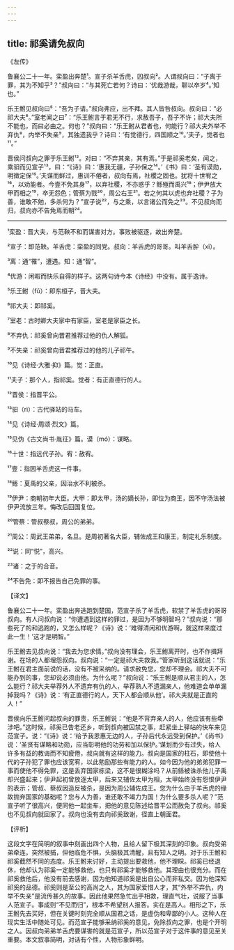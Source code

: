 ```yaml
---
---
---
```

title: 祁奚请免叔向
---




《左传》

鲁襄公二十一年。栾盈出奔楚¹。宣子杀羊舌虎，囚叔向²。人谓叔向曰：“子离于罪，其为不知乎³？”叔向曰：“与其死亡若何？诗曰：‘优哉游哉，聊以卒岁⁴。’知也。”

乐王鲋见叔向曰⁵：“吾为子请。”叔向弗应，出不拜。其人皆咎叔向。叔向曰：“必祁大夫⁶。”室老闻之曰⁷：“乐王鲋言于君无不行，求赦吾子，吾子不许；祁大夫所不能也，而曰必由之。何也？”叔向曰：“乐王鲋从君者也，何能行？祁大夫外举不弃仇⁸，内举不失亲⁹，其独遗我乎？诗曰：‘有觉德行，四国顺之¹⁰。’夫子，觉者也¹¹。”

晋侯问叔向之罪于乐王鲋¹²。对曰：“不弃其亲，其有焉。”于是祁奚老矣，闻之，乘驲而见宣子¹³，曰：“《诗》曰：‘惠我无疆，子孙保之¹⁴。’《书》曰：‘圣有谟勋，明徴定保¹⁵。’夫谋而鲜过，惠训不倦者，叔向有焉，社稷之固也。犹将十世宥之¹⁶，以劝能者。今壹不免其身¹⁷，以弃社稷，不亦惑乎？鲧殛而禹兴¹⁸；伊尹放大甲而相之¹⁹，卒无怨色；管蔡为戮²⁰，周公右王²¹。若之何其以虎也弃社稷？子为善，谁敢不勉，多杀何为？”宣子说²²，与之乘，以言诸公而免之²³。不见叔向而归，叔向亦不告免焉而朝²⁴。



***



¹栾盈：晋大夫，与范鞅不和而谋害对方。事败被驱逐，故出奔楚。

²宣子：即范鞅。羊舌虎：栾盈的同党。叔向：羊舌虎的哥哥。叫羊舌肸（xī）。

³离：通“罹”，遭遇。知：通“智”。

⁴优游：闲暇而快乐自得的样子。这两句诗今本《诗经》中没有。属于逸诗。

⁵乐王鲋（fǔ）：即东桓子，晋大夫。

⁶祁大夫：即祁奚。

⁷室老：古时卿大夫家中有家臣，室老是家臣之长。

⁸不弃仇：祁奚曾向晋君推荐过他的仇人解狐。

⁹不失亲：祁奚曾向晋君推荐过的他的儿子祁午。

¹⁰见《诗经·大雅·抑》篇。觉：正直。

¹¹夫子：那个人，指祁奚。觉者：有正直德行的人。

¹²晋侯：指晋平公。

¹³驲（rì）：古代驿站的马车。

¹⁴见《诗经·周颂·烈文》篇。

¹⁵见伪《古文尚书·胤征》篇。谟（mó）：谋略。

¹⁶十世：指远代子孙。宥：赦宥。

¹⁷壹：指因羊舌虎这一件事。

¹⁸鲧：夏禹的父亲，因治水不利被杀。

¹⁹伊尹：商朝初年大臣。大甲：即太甲，汤的嫡长孙，即位为商王，因不守汤法被伊尹流放三年。悔改后回国复位。

²⁰管蔡：管叔蔡叔，周公的弟弟。

²¹周公：周武王弟弟，名旦。是周初著名大臣，辅佐成王和康王，制定礼乐制度。

²²说：同“悦”，高兴。

²³诸：之于的合音。

²⁴不告免：即不报告自己免罪的事。

【译文】

鲁襄公二十一年。栾盈出奔逃跑到楚国，范宣子杀了羊舌虎，软禁了羊舌虎的哥哥叔向。有人问叔向说：“你遭遇到这样的罪过，是因为不够明智吗？”叔向说：“那些死了的和逃跑的，又怎么样呢？《诗》说：‘难得清闲和优游啊，就这样来度过此一生！’这才是明智。”

乐王鲋去见叔向说：“我去为您求情。”叔向没有理会，乐王鲋离开时，也不作揖拜谢。在场的人都埋怨叔向。叔向说：“一定是祁大夫救我。”管家听到这话就说：“乐王鲋在君主面前说的话，没有不被采纳的。请求赦免您，您却不理会。祁大夫不可能办到的事，您却说必须由他。为什么呢？”叔向说：“乐王鲋是顺从君主的人，怎么能行？祁大夫举荐外人不遗弃有仇的人，举荐熟人不遗漏亲人，他难道会单单漏掉我吗？《诗》说：‘有正直德行的人，天下人都会顺从他’。祁大夫就是正直的人！”

晋侯向乐王鲋问起叔向的罪责，乐王鲋说：“他是不背弃亲人的人，他应该有些牵涉吧。”这时候，祁奚已告老还乡，听到叔向被囚禁之事，赶紧坐上驿站的快车来见范宣子。说：“《诗》说：‘给予我恩惠无边的人，子孙后代永远受到保护。’《尚书》说：‘圣贤有谋略和功勋，应当彰明他的功劳和加以保护。’谋划而少有过失，给人许多有益的教诲而不知疲倦，叔向就有这样的能力。叔向是国家的柱石，即使他十代的子孙犯了罪也应该宽宥，以此勉励那些有能力的人。如今因为他的弟弟犯罪一事而使他不得免罪，这是丢弃国家栋梁，这不是很糊涂吗？从前鲧被诛杀他儿子禹却兴盛起来；伊尹起初曾放逐太甲，后来又辅佐太甲为相，太甲始终没有怨恨伊尹的表示；管叔、蔡叔因造反被杀，是因为周公辅佐成王。您为什么由于羊舌虎的缘故抛弃国家的基础呢？您与人为善，谁还敢不竭力为国！为什么要多杀人呢？”范宣子听了很高兴，便同他一起坐车，把他的意见陈述给晋平公而赦免了叔向。祁奚也不见叔向就回家了。叔向也没有去向祁奚致谢，径直上朝面君。

【评析】

这段文字在简明的叙事中刻画出四个人物，且给人留下极其深刻的印象。叔向受弟弟牵连，突然被捕，但他临危不惧，头脑极其清醒，且有知人之明。对于乐王鲋和祁奚截然不同的态度。乐王鲋来讨好，主动提出要救他，他不理睬。祁奚已经退休，他却认为祁奚一定能够救他，也只有祁奚才能够救他。其理由也很充分。而在祁奚救他后，他没有前去感谢，因为他知道祁奚是出自公心而非私交。因为他深知祁奚的品德。祁奚则是至公的高尚之人，其为国家爱惜人才，其“外举不弃仇，内举不失亲”是流传甚久的故事。因此他果然急忙出手相救，理直气壮，说服了当事人范宣子。事成则“不见而归”，根本不希望别人报答。实在是高人。相形之下，乐王鲋先去买好，但在关键时刻完全顺从国君之话，是虚伪和卑鄙的小人。这种人在现实生活中随处可见。而范宣子能够采纳祁奚的意见，免除叔向之罪，也是个开明之人。因叔向弟弟羊舌虎要谋害的就是范宣子，所以范宣子对于这件事的意见至关重要。本文叙事简明，对话有个性，人物形象鲜明。
